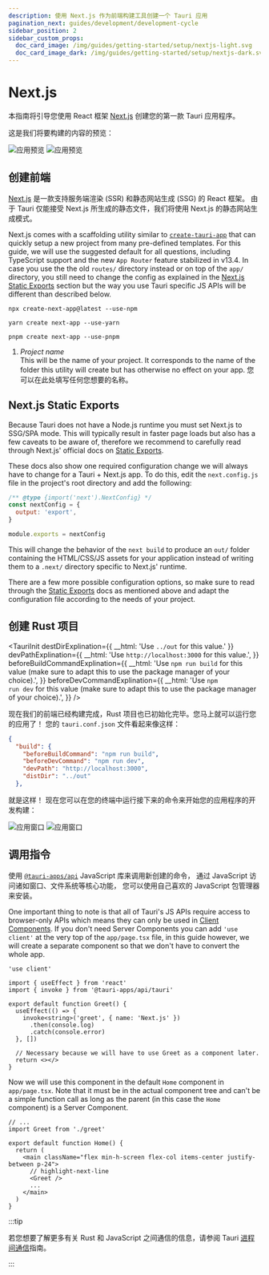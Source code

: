 ```yaml
---
description: 使用 Next.js 作为前端构建工具创建一个 Tauri 应用
pagination_next: guides/development/development-cycle
sidebar_position: 2
sidebar_custom_props:
  doc_card_image: /img/guides/getting-started/setup/nextjs-light.svg
  doc_card_image_dark: /img/guides/getting-started/setup/nextjs-dark.svg
---
```



# Next.js

本指南将引导您使用 React 框架 [Next.js][] 创建您的第一款 Tauri 应用程序。

<Intro />

这是我们将要构建的内容的预览：

![应用预览](/img/guides/getting-started/setup/next-js/next-js-light.png#gh-light-mode-only) ![应用预览](/img/guides/getting-started/setup/next-js/next-js-dark.png#gh-dark-mode-only)

## 创建前端

[Next.js][] 是一款支持服务端渲染 (SSR) 和静态网站生成 (SSG) 的 React 框架。 由于 Tauri 仅能接受 Next.js 所生成的静态文件，我们将使用 Next.js 的静态网站生成模式。

Next.js comes with a scaffolding utility similar to [`create-tauri-app`][] that can quickly setup a new project from many pre-defined templates. For this guide, we will use the suggested default for all questions, including TypeScript support and the new `App Router` feature stabilized in v13.4. In case you use the the old `routes/` directory instead or on top of the `app/` directory, you still need to change the config as explained in the [Next.js Static Exports](#nextjs-static-exports) section but the way you use Tauri specific JS APIs will be different than described below.

<Tabs groupId="package-manager">
  <TabItem value="npm">

```shell
npx create-next-app@latest --use-npm
```

  </TabItem>
  <TabItem value="Yarn">

```shell
yarn create next-app --use-yarn
```

  </TabItem>
  <TabItem value="pnpm">

```shell
pnpm create next-app --use-pnpm
```

  </TabItem>
</Tabs>

1. _Project name_  
   This will be the name of your project. It corresponds to the name of the folder this utility will create but has otherwise no effect on your app. 您可以在此处填写任何您想要的名称。

## Next.js Static Exports

Because Tauri does not have a Node.js runtime you must set Next.js to SSG/SPA mode. This will typically result in faster page loads but also has a few caveats to be aware of, therefore we recommend to carefully read through Next.js' official docs on [Static Exports][].

These docs also show one required configuration change we will always have to change for a Tauri + Next.js app. To do this, edit the `next.config.js` file in the project's root directory and add the following:

```js title=next.config.js
/** @type {import('next').NextConfig} */
const nextConfig = {
  output: 'export',
}

module.exports = nextConfig
```

This will change the behavior of the `next build` to produce an `out/` folder containing the HTML/CSS/JS assets for your application instead of writing them to a `.next/` directory specific to Next.js' runtime.

There are a few more possible configuration options, so make sure to read through the [Static Exports][] docs as mentioned above and adapt the configuration file according to the needs of your project.

## 创建 Rust 项目

<TauriInit destDirExplination={{ __html: 'Use <code>../out</code> for this value.' }} devPathExplination={{ __html: 'Use <code>http://localhost:3000</code> for this value.', }} beforeBuildCommandExplination={{ __html: 'Use <code>npm run build</code> for this value (make sure to adapt this to use the package manager of your choice).', }} beforeDevCommandExplination={{ __html: 'Use <code>npm run dev</code> for this value (make sure to adapt this to use the package manager of your choice).', }} />

现在我们的前端已经构建完成，Rust 项目也已初始化完毕。您马上就可以运行您的应用了！ 您的 `tauri.conf.json` 文件看起来像这样：

```json title=src-tauri/tauri.conf.json
{
  "build": {
    "beforeBuildCommand": "npm run build",
    "beforeDevCommand": "npm run dev",
    "devPath": "http://localhost:3000",
    "distDir": "../out"
  },
```

就是这样！ 现在您可以在您的终端中运行接下来的命令来开始您的应用程序的开发构建：

<Command name="dev" />

![应用窗口](/img/guides/getting-started/setup/next-js/next-js-dev-light.png#gh-light-mode-only) ![应用窗口](/img/guides/getting-started/setup/next-js/next-js-dev-dark.png#gh-dark-mode-only)

## 调用指令

<Commands />

使用 [`@tauri-apps/api`][] JavaScript 库来调用新创建的命令， 通过 JavaScript 访问诸如窗口、文件系统等核心功能， 您可以使用自己喜欢的 JavaScript 包管理器来安装。

<InstallTauriApi />

One important thing to note is that all of Tauri's JS APIs require access to browser-only APIs which means they can only be used in [Client Components][]. If you don't need Server Components you can add `'use client'` at the very top of the `app/page.tsx` file, in this guide however, we will create a separate component so that we don't have to convert the whole app.

```tsx title=app/greet.tsx
'use client'

import { useEffect } from 'react'
import { invoke } from '@tauri-apps/api/tauri'

export default function Greet() {
  useEffect(() => {
    invoke<string>('greet', { name: 'Next.js' })
      .then(console.log)
      .catch(console.error)
  }, [])

  // Necessary because we will have to use Greet as a component later.
  return <></>
}
```

Now we will use this component in the default `Home` component in `app/page.tsx`. Note that it must be in the actual component tree and can't be a simple function call as long as the parent (in this case the `Home` component) is a Server Component.

```tsx title=app/page.tsx
// ...
import Greet from './greet'

export default function Home() {
  return (
    <main className="flex min-h-screen flex-col items-center justify-between p-24">
      // highlight-next-line
      <Greet />
      ...
    </main>
  )
}
```

:::tip

若您想要了解更多有关 Rust 和 JavaScript 之间通信的信息，请参阅 Tauri [进程间通信][inter-process-communication]指南。

:::

<!-- TODO: Show how you can add this and screenshots of what it looks like -->

[Next.js]: https://nextjs.org
[`@tauri-apps/api`]: ../../../api/js/
[inter-process-communication]: ../../../references/architecture/inter-process-communication/readme.md
[`create-tauri-app`]: https://github.com/tauri-apps/create-tauri-app
[Static Exports]: https://nextjs.org/docs/app/building-your-application/deploying/static-exports
[Client Components]: https://nextjs.org/docs/getting-started/react-essentials#client-components

